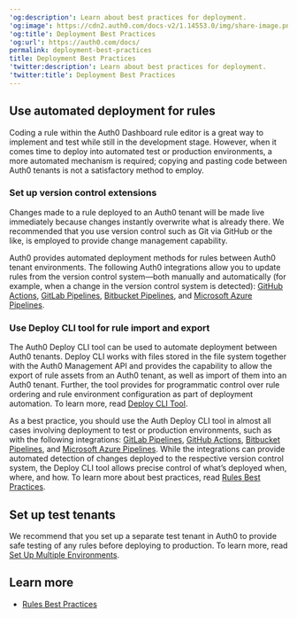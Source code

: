 ---
'og:description': Learn about best practices for deployment.
'og:image': https://cdn2.auth0.com/docs-v2/1.14553.0/img/share-image.png
'og:title': Deployment Best Practices
'og:url': https://auth0.com/docs/
permalink: deployment-best-practices
title: Deployment Best Practices
'twitter:description': Learn about best practices for deployment.
'twitter:title': Deployment Best Practices
---
## Use automated deployment for rules

Coding a rule within the <Tooltip tip="Auth0 Dashboard: Auth0's main product to configure your services." cta="View Glossary" href="/docs/glossary?term=Auth0+Dashboard">Auth0 Dashboard</Tooltip> rule editor is a great way to implement and test while still in the development stage. However, when it comes time to deploy into automated test or production environments, a more automated mechanism is required; copying and pasting code between Auth0 tenants is not a satisfactory method to employ.

### Set up version control extensions

Changes made to a rule deployed to an Auth0 tenant will be made live immediately because changes instantly overwrite what is already there. We recommended that you use version control such as Git via GitHub or the like, is employed to provide change management capability.

Auth0 provides automated deployment methods for rules between Auth0 tenant environments. The following Auth0 integrations allow you to update rules from the version control system—both manually and automatically (for example, when a change in the version control system is detected): [GitHub Actions](https://marketplace.auth0.com/integrations/github-actions), [GitLab Pipelines](https://marketplace.auth0.com/integrations/gitlab-pipeline), [Bitbucket Pipelines](https://marketplace.auth0.com/integrations/bitbucket-pipeline), and [Microsoft Azure Pipelines](https://marketplace.auth0.com/integrations/azure-pipeline).

### Use Deploy CLI tool for rule import and export

The Auth0 Deploy CLI tool can be used to automate deployment between Auth0 tenants. Deploy CLI works with files stored in the file system together with the Auth0 <Tooltip tip="Management API: A product to allow customers to perform administrative tasks." cta="View Glossary" href="/docs/glossary?term=Management+API">Management API</Tooltip> and provides the capability to allow the export of rule assets from an Auth0 tenant, as well as import of them into an Auth0 tenant. Further, the tool provides for programmatic control over rule ordering and rule environment configuration as part of deployment automation. To learn more, read [Deploy CLI Tool](/docs/deploy-monitor/deploy-cli-tool).

As a best practice, you should use the Auth Deploy CLI tool in almost all cases involving deployment to test or production environments, such as with the following integrations: [GitLab Pipelines](https://marketplace.auth0.com/integrations/gitlab-pipeline), [GitHub Actions](https://marketplace.auth0.com/integrations/github-actions), [Bitbucket Pipelines](https://marketplace.auth0.com/integrations/bitbucket-pipeline), and [Microsoft Azure Pipelines](https://marketplace.auth0.com/integrations/azure-pipeline). While the integrations can provide automated detection of changes deployed to the respective version control system, the Deploy CLI tool allows precise control of what’s deployed when, where, and how. To learn more about best practices, read [Rules Best Practices](/docs/rules-best-practices).

## Set up test tenants

We recommend that you set up a separate test tenant in Auth0 to provide safe testing of any rules before deploying to production. To learn more, read [Set Up Multiple Environments](/docs/get-started/auth0-overview/create-tenants/set-up-multiple-environments).

## Learn more

* [Rules Best Practices](/docs/rules-best-practices)